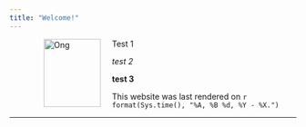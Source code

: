 ```yaml
---
title: "Welcome!"
---
```


<figure>
<img src="./images/ong.png" alt="Ong" align="left" hspace="20" style="width:100px;height:120px;">
</figure>
 
Test 1

*test 2*

**test 3**


This website was last rendered on `r format(Sys.time(), "%A, %B %d, %Y - %X.")`


* * *